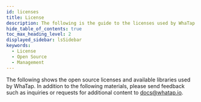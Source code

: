 ```yaml
---
id: licenses
title: License
description: The following is the guide to the licenses used by WhaTap.
hide_table_of_contents: true
toc_max_heading_level: 2
displayed_sidebar: lsSidebar
keywords:
  - License
  - Open Source
  - Management
---
```



The following shows the open source licenses and available libraries used by WhaTap. In addition to the following materials, please send feedback such as inquiries or requests for additional content to docs@whatap.io.

<DocCardList/>
